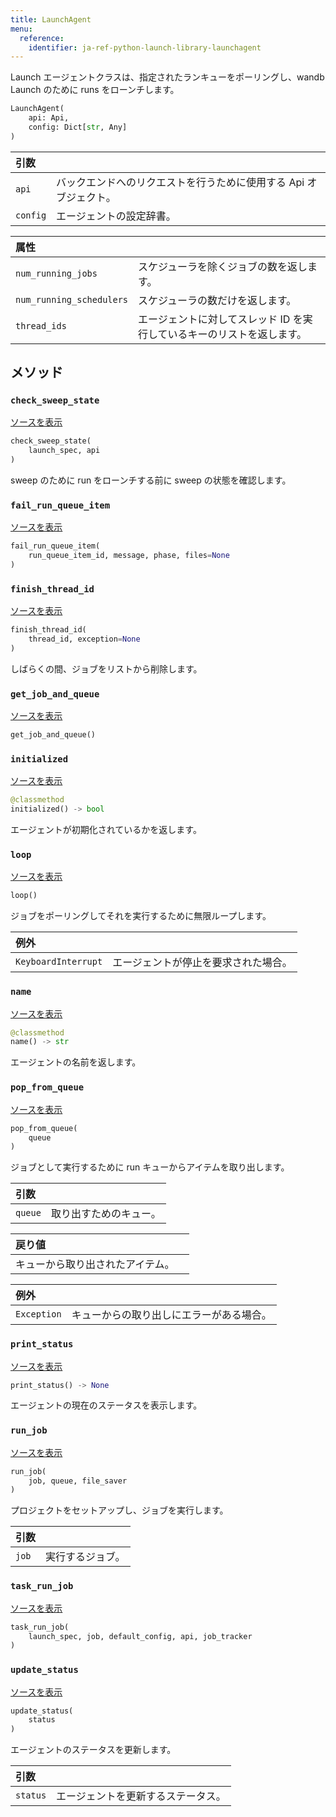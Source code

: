 ---
title: LaunchAgent
menu:
  reference:
    identifier: ja-ref-python-launch-library-launchagent
---

<Card title="View the source code" href="https://www.github.com/wandb/wandb/tree/637bddf198525810add5804059001b1b319d6ad1/wandb/sdk/launch/agent/agent.py#L164-L924" icon="github"/>

Launch エージェントクラスは、指定されたランキューをポーリングし、wandb Launch のために runs をローンチします。

```python
LaunchAgent(
    api: Api,
    config: Dict[str, Any]
)
```

| 引数 |  |
| :--- | :--- |
|  `api` |  バックエンドへのリクエストを行うために使用する Api オブジェクト。 |
|  `config` |  エージェントの設定辞書。 |

| 属性 |  |
| :--- | :--- |
|  `num_running_jobs` |  スケジューラを除くジョブの数を返します。 |
|  `num_running_schedulers` |  スケジューラの数だけを返します。 |
|  `thread_ids` |  エージェントに対してスレッド ID を実行しているキーのリストを返します。 |

## メソッド

### `check_sweep_state`

[ソースを表示](https://www.github.com/wandb/wandb/tree/637bddf198525810add5804059001b1b319d6ad1/wandb/sdk/launch/agent/agent.py#L786-L803)

```python
check_sweep_state(
    launch_spec, api
)
```

sweep のために run をローンチする前に sweep の状態を確認します。

### `fail_run_queue_item`

[ソースを表示](https://www.github.com/wandb/wandb/tree/637bddf198525810add5804059001b1b319d6ad1/wandb/sdk/launch/agent/agent.py#L295-L304)

```python
fail_run_queue_item(
    run_queue_item_id, message, phase, files=None
)
```

### `finish_thread_id`

[ソースを表示](https://www.github.com/wandb/wandb/tree/637bddf198525810add5804059001b1b319d6ad1/wandb/sdk/launch/agent/agent.py#L416-L509)

```python
finish_thread_id(
    thread_id, exception=None
)
```

しばらくの間、ジョブをリストから削除します。

### `get_job_and_queue`

[ソースを表示](https://www.github.com/wandb/wandb/tree/637bddf198525810add5804059001b1b319d6ad1/wandb/sdk/launch/agent/agent.py#L908-L915)

```python
get_job_and_queue()
```

### `initialized`

[ソースを表示](https://www.github.com/wandb/wandb/tree/637bddf198525810add5804059001b1b319d6ad1/wandb/sdk/launch/agent/agent.py#L190-L193)

```python
@classmethod
initialized() -> bool
```

エージェントが初期化されているかを返します。

### `loop`

[ソースを表示](https://www.github.com/wandb/wandb/tree/637bddf198525810add5804059001b1b319d6ad1/wandb/sdk/launch/agent/agent.py#L572-L653)

```python
loop()
```

ジョブをポーリングしてそれを実行するために無限ループします。

| 例外 |  |
| :--- | :--- |
|  `KeyboardInterrupt` |  エージェントが停止を要求された場合。 |

### `name`

[ソースを表示](https://www.github.com/wandb/wandb/tree/637bddf198525810add5804059001b1b319d6ad1/wandb/sdk/launch/agent/agent.py#L180-L188)

```python
@classmethod
name() -> str
```

エージェントの名前を返します。

### `pop_from_queue`

[ソースを表示](https://www.github.com/wandb/wandb/tree/637bddf198525810add5804059001b1b319d6ad1/wandb/sdk/launch/agent/agent.py#L340-L363)

```python
pop_from_queue(
    queue
)
```

ジョブとして実行するために run キューからアイテムを取り出します。

| 引数 |  |
| :--- | :--- |
|  `queue` |  取り出すためのキュー。 |

| 戻り値 |  |
| :--- | :--- |
|  キューから取り出されたアイテム。 |

| 例外 |  |
| :--- | :--- |
|  `Exception` |  キューからの取り出しにエラーがある場合。 |

### `print_status`

[ソースを表示](https://www.github.com/wandb/wandb/tree/637bddf198525810add5804059001b1b319d6ad1/wandb/sdk/launch/agent/agent.py#L365-L381)

```python
print_status() -> None
```

エージェントの現在のステータスを表示します。

### `run_job`

[ソースを表示](https://www.github.com/wandb/wandb/tree/637bddf198525810add5804059001b1b319d6ad1/wandb/sdk/launch/agent/agent.py#L511-L541)

```python
run_job(
    job, queue, file_saver
)
```

プロジェクトをセットアップし、ジョブを実行します。

| 引数 |  |
| :--- | :--- |
|  `job` |  実行するジョブ。 |

### `task_run_job`

[ソースを表示](https://www.github.com/wandb/wandb/tree/637bddf198525810add5804059001b1b319d6ad1/wandb/sdk/launch/agent/agent.py#L656-L688)

```python
task_run_job(
    launch_spec, job, default_config, api, job_tracker
)
```

### `update_status`

[ソースを表示](https://www.github.com/wandb/wandb/tree/637bddf198525810add5804059001b1b319d6ad1/wandb/sdk/launch/agent/agent.py#L383-L394)

```python
update_status(
    status
)
```

エージェントのステータスを更新します。

| 引数 |  |
| :--- | :--- |
|  `status` |  エージェントを更新するステータス。 |